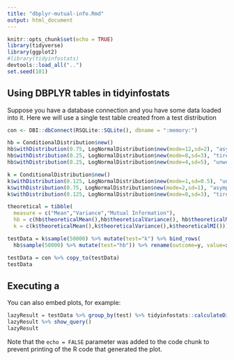 ```yaml
---
title: "dbplyr-mutual-info.Rmd"
output: html_document
---
```


```r
knitr::opts_chunk$set(echo = TRUE)
library(tidyverse)
library(ggplot2)
#library(tidyinfostats)
devtools::load_all("..")
set.seed(101)
```

## Using DBPLYR tables in tidyinfostats

Suppose you have a database connection and you have some data loaded into it. Here we will use a single test table created from a test distribution

```r
con <- DBI::dbConnect(RSQLite::SQLite(), dbname = ":memory:")

hb = ConditionalDistribution$new()
hb$withDistribution(0.75, LogNormalDistribution$new(mode=12,sd=2), "asymptomatic")
hb$withDistribution(0.25, LogNormalDistribution$new(mode=8,sd=3), "tired")
hb$withDistribution(0.25, LogNormalDistribution$new(mode=4,sd=5), "unwell")

k = ConditionalDistribution$new()
k$withDistribution(0.125, LogNormalDistribution$new(mode=1,sd=0.5), "unwell")
k$withDistribution(0.75, LogNormalDistribution$new(mode=2,sd=1), "asymptomatic")
k$withDistribution(0.125, LogNormalDistribution$new(mode=8,sd=3), "tired")

theoretical = tibble(
  measure = c("Mean","Variance","Mutual Information"),
  hb = c(hb$theoreticalMean(),hb$theoreticalVariance(), hb$theoreticalMI()),
  k = c(k$theoreticalMean(),k$theoreticalVariance(),k$theoreticalMI()))

testData = k$sample(50000) %>% mutate(test="k") %>% bind_rows(
  hb$sample(50000) %>% mutate(test="hb")) %>% rename(outcome=y, value=x)

testData = con %>% copy_to(testData)
testData
```

## Executing a 

You can also embed plots, for example:

```r
lazyResult = testData %>% group_by(test) %>% tidyinfostats::calculateDiscreteContinuousMI(outcome, value, method = "KWindow")
lazyResult %>% show_query()
lazyResult
```

Note that the `echo = FALSE` parameter was added to the code chunk to prevent printing of the R code that generated the plot.
